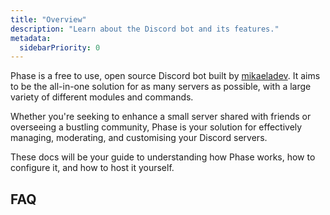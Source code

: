```yaml
---
title: "Overview"
description: "Learn about the Discord bot and its features."
metadata:
  sidebarPriority: 0
---
```



Phase is a free to use, open source Discord bot built by
[mikaeladev][Developer]. It aims to be the all-in-one solution for as many
servers as possible, with a large variety of different modules and commands.

Whether you're seeking to enhance a small server shared with friends or
overseeing a bustling community, Phase is your solution for effectively
managing, moderating, and customising your Discord servers.

These docs will be your guide to understanding how Phase works, how to configure
it, and how to host it yourself.

## FAQ

<FAQ />

[Developer]: https://phasebot.xyz/redirect/developer

